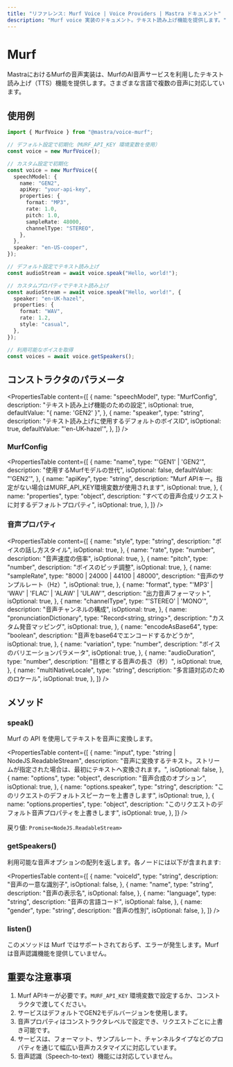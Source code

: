 ```yaml
---
title: "リファレンス: Murf Voice | Voice Providers | Mastra ドキュメント"
description: "Murf voice 実装のドキュメント。テキスト読み上げ機能を提供します。"
---
```


# Murf

MastraにおけるMurfの音声実装は、MurfのAI音声サービスを利用したテキスト読み上げ（TTS）機能を提供します。さまざまな言語で複数の音声に対応しています。

## 使用例

```typescript
import { MurfVoice } from "@mastra/voice-murf";

// デフォルト設定で初期化（MURF_API_KEY 環境変数を使用）
const voice = new MurfVoice();

// カスタム設定で初期化
const voice = new MurfVoice({
  speechModel: {
    name: "GEN2",
    apiKey: "your-api-key",
    properties: {
      format: "MP3",
      rate: 1.0,
      pitch: 1.0,
      sampleRate: 48000,
      channelType: "STEREO",
    },
  },
  speaker: "en-US-cooper",
});

// デフォルト設定でテキスト読み上げ
const audioStream = await voice.speak("Hello, world!");

// カスタムプロパティでテキスト読み上げ
const audioStream = await voice.speak("Hello, world!", {
  speaker: "en-UK-hazel",
  properties: {
    format: "WAV",
    rate: 1.2,
    style: "casual",
  },
});

// 利用可能なボイスを取得
const voices = await voice.getSpeakers();
```

## コンストラクタのパラメータ

<PropertiesTable
  content={[
    {
      name: "speechModel",
      type: "MurfConfig",
      description: "テキスト読み上げ機能のための設定",
      isOptional: true,
      defaultValue: "{ name: 'GEN2' }",
    },
    {
      name: "speaker",
      type: "string",
      description: "テキスト読み上げに使用するデフォルトのボイスID",
      isOptional: true,
      defaultValue: "'en-UK-hazel'",
    },
  ]}
/>

### MurfConfig

<PropertiesTable
  content={[
    {
      name: "name",
      type: "'GEN1' | 'GEN2'",
      description: "使用するMurfモデルの世代",
      isOptional: false,
      defaultValue: "'GEN2'",
    },
    {
      name: "apiKey",
      type: "string",
      description:
        "Murf APIキー。指定がない場合はMURF_API_KEY環境変数が使用されます",
      isOptional: true,
    },
    {
      name: "properties",
      type: "object",
      description: "すべての音声合成リクエストに対するデフォルトプロパティ",
      isOptional: true,
    },
  ]}
/>

### 音声プロパティ

<PropertiesTable
  content={[
    {
      name: "style",
      type: "string",
      description: "ボイスの話し方スタイル",
      isOptional: true,
    },
    {
      name: "rate",
      type: "number",
      description: "音声速度の倍率",
      isOptional: true,
    },
    {
      name: "pitch",
      type: "number",
      description: "ボイスのピッチ調整",
      isOptional: true,
    },
    {
      name: "sampleRate",
      type: "8000 | 24000 | 44100 | 48000",
      description: "音声のサンプルレート（Hz）",
      isOptional: true,
    },
    {
      name: "format",
      type: "'MP3' | 'WAV' | 'FLAC' | 'ALAW' | 'ULAW'",
      description: "出力音声フォーマット",
      isOptional: true,
    },
    {
      name: "channelType",
      type: "'STEREO' | 'MONO'",
      description: "音声チャンネルの構成",
      isOptional: true,
    },
    {
      name: "pronunciationDictionary",
      type: "Record<string, string>",
      description: "カスタム発音マッピング",
      isOptional: true,
    },
    {
      name: "encodeAsBase64",
      type: "boolean",
      description: "音声をbase64でエンコードするかどうか",
      isOptional: true,
    },
    {
      name: "variation",
      type: "number",
      description: "ボイスのバリエーションパラメータ",
      isOptional: true,
    },
    {
      name: "audioDuration",
      type: "number",
      description: "目標とする音声の長さ（秒）",
      isOptional: true,
    },
    {
      name: "multiNativeLocale",
      type: "string",
      description: "多言語対応のためのロケール",
      isOptional: true,
    },
  ]}
/>

## メソッド

### speak()

Murf の API を使用してテキストを音声に変換します。

<PropertiesTable
  content={[
    {
      name: "input",
      type: "string | NodeJS.ReadableStream",
      description:
        "音声に変換するテキスト。ストリームが指定された場合は、最初にテキストへ変換されます。",
      isOptional: false,
    },
    {
      name: "options",
      type: "object",
      description: "音声合成のオプション",
      isOptional: true,
    },
    {
      name: "options.speaker",
      type: "string",
      description: "このリクエストのデフォルトスピーカーを上書きします",
      isOptional: true,
    },
    {
      name: "options.properties",
      type: "object",
      description: "このリクエストのデフォルト音声プロパティを上書きします",
      isOptional: true,
    },
  ]}
/>

戻り値: `Promise<NodeJS.ReadableStream>`

### getSpeakers()

利用可能な音声オプションの配列を返します。各ノードには以下が含まれます:

<PropertiesTable
  content={[
    {
      name: "voiceId",
      type: "string",
      description: "音声の一意な識別子",
      isOptional: false,
    },
    {
      name: "name",
      type: "string",
      description: "音声の表示名",
      isOptional: false,
    },
    {
      name: "language",
      type: "string",
      description: "音声の言語コード",
      isOptional: false,
    },
    {
      name: "gender",
      type: "string",
      description: "音声の性別",
      isOptional: false,
    },
  ]}
/>

### listen()

このメソッドは Murf ではサポートされておらず、エラーが発生します。Murf は音声認識機能を提供していません。

## 重要な注意事項

1. Murf APIキーが必要です。`MURF_API_KEY` 環境変数で設定するか、コンストラクタで渡してください。
2. サービスはデフォルトでGEN2モデルバージョンを使用します。
3. 音声プロパティはコンストラクタレベルで設定でき、リクエストごとに上書き可能です。
4. サービスは、フォーマット、サンプルレート、チャンネルタイプなどのプロパティを通じて幅広い音声カスタマイズに対応しています。
5. 音声認識（Speech-to-text）機能には対応していません。
